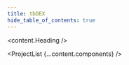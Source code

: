 ```yaml
---
title: tbDEX
hide_table_of_contents: true
---
```



<head>
  <title>{content.meta.title}</title>
  <meta property="og:description" content={metacontent.description} />
  <meta name="description" content={metacontent.description} />
  <meta property="og:title" content={content.meta.title} />
  <meta
    property="og:url"
    content={'https://developer.tbd.website/' + content.meta.path}
  />
  <link
    rel="apple-touch-icon"
    href="https://developer.tbd.website/img/tbd-fav-icon-main.png"
  />
</head>

<div className="prose prose-pink">

<content.Heading />

<Divider type="slash" />

<ProjectList {...content.components} />

<Divider type="slash" />

<a name="sdk"/>

<TbdexSdk />

<Divider type="slash" />

<Actors content={content.actors} />

<Divider type="slash" />

<PillarList title={content.useCases.title} pillars={content.useCases.pillars} />

</div>
